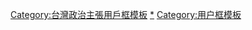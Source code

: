 {{Userbox
  |border-c = #000000
  |border-s = 1
  |id-c     = #000000
  |id-s     = 
  |id-fc    = #000000
  |info-c   = #000000
  |info-s   = 10
  |info-fc  = #ffffff
  |id       = [[File:Blue ribbon.svg|35px]]
  |info     = 這個用戶支持[[台灣警察|<span style="color:#fff000;font-weight:bold;">台灣警察</span>]]和平驅散[[太陽花學運|<span style="color:#fff000;font-weight:bold;">太陽花學運</span>]]人士。
}}
<includeonly>[[Category:支持台灣警察和平驅散太陽花學運人士的維基人|{{PAGENAME}}]]</includeonly>
<noinclude>
[[Category:台灣政治主張用戶框模板]]
[[Category:支持台灣警察和平驅散太陽花學運人士的維基人|*]]
[[Category:用户框模板]]
</noinclude>